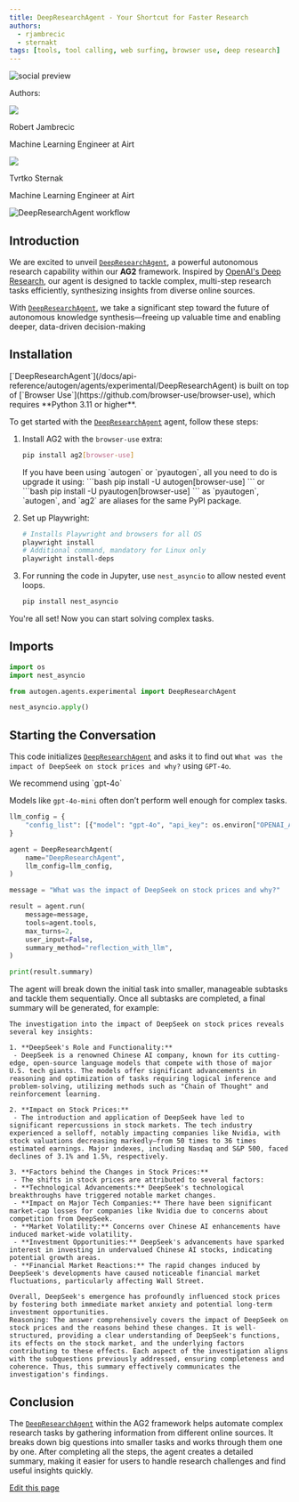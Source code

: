 ```yaml
---
title: DeepResearchAgent - Your Shortcut for Faster Research
authors:
  - rjambrecic
  - sternakt
tags: [tools, tool calling, web surfing, browser use, deep research]
---
```


<div>
<img noZoom className="social-share-img"
  src="https://media.githubusercontent.com/media/ag2ai/ag2/refs/heads/main/website/static/img/cover.png"
  alt="social preview"
  style={{ position: 'absolute', left: '-9999px' }}
/>
</div>

<div class="blog-authors">
  <p class="authors">Authors:</p>
  <CardGroup cols={2}>
    <Card href="https://github.com/rjambrecic">
        <div class="col card">
          <div class="img-placeholder">
            <img noZoom src="https://github.com/rjambrecic.png" />
          </div>
          <div>
            <p class="name">Robert Jambrecic</p>
            <p>Machine Learning Engineer at Airt</p>
          </div>
        </div>
    </Card>
    <Card href="https://github.com/sternakt">
        <div class="col card">
          <div class="img-placeholder">
            <img noZoom src="https://github.com/sternakt.png" />
          </div>
          <div>
            <p class="name">Tvrtko Sternak</p>
            <p>Machine Learning Engineer at Airt</p>
          </div>
        </div>
    </Card>
  </CardGroup>
</div>

![DeepResearchAgent workflow](img/DeepResearchAgent.png)

## Introduction

We are excited to unveil [`DeepResearchAgent`](/docs/api-reference/autogen/agents/experimental/DeepResearchAgent), a powerful autonomous research capability within our **AG2** framework. Inspired by [OpenAI's Deep Research](https://openai.com/index/introducing-deep-research), our agent is designed to tackle complex, multi-step research tasks efficiently, synthesizing insights from diverse online sources.

With [`DeepResearchAgent`](/docs/api-reference/autogen/agents/experimental/DeepResearchAgent), we take a significant step toward the future of autonomous knowledge synthesis—freeing up valuable time and enabling deeper, data-driven decision-making
## Installation

<Warning>
[`DeepResearchAgent`](/docs/api-reference/autogen/agents/experimental/DeepResearchAgent) is built on top of [`Browser Use`](https://github.com/browser-use/browser-use), which requires **Python 3.11 or higher**.
</Warning>

To get started with the [`DeepResearchAgent`](/docs/api-reference/autogen/agents/experimental/DeepResearchAgent) agent, follow these steps:

1. Install AG2 with the `browser-use` extra:
    ```bash
    pip install ag2[browser-use]
    ```
    <Tip>
    If you have been using `autogen` or `pyautogen`, all you need to do is upgrade it using:
    ```bash
    pip install -U autogen[browser-use]
    ```
    or
    ```bash
    pip install -U pyautogen[browser-use]
    ```
    as `pyautogen`, `autogen`, and `ag2` are aliases for the same PyPI package.
    </Tip>
2. Set up Playwright:

    ```bash
    # Installs Playwright and browsers for all OS
    playwright install
    # Additional command, mandatory for Linux only
    playwright install-deps
    ```

3. For running the code in Jupyter, use `nest_asyncio` to allow nested event loops.
    ```bash
    pip install nest_asyncio
    ```

You're all set! Now you can start solving complex tasks.

## Imports

```python
import os
import nest_asyncio

from autogen.agents.experimental import DeepResearchAgent

nest_asyncio.apply()
```

## Starting the Conversation

This code initializes [`DeepResearchAgent`](/docs/api-reference/autogen/agents/experimental/DeepResearchAgent) and asks it to find out `What was the impact of DeepSeek on stock prices and why?` using `GPT-4o`.

<Tip>
We recommend using `gpt-4o`

Models like `gpt-4o-mini` often don’t perform well enough for complex tasks.
</Tip>

```python
llm_config = {
    "config_list": [{"model": "gpt-4o", "api_key": os.environ["OPENAI_API_KEY"]}],
}

agent = DeepResearchAgent(
    name="DeepResearchAgent",
    llm_config=llm_config,
)

message = "What was the impact of DeepSeek on stock prices and why?"

result = agent.run(
    message=message,
    tools=agent.tools,
    max_turns=2,
    user_input=False,
    summary_method="reflection_with_llm",
)

print(result.summary)
```

The agent will break down the initial task into smaller, manageable subtasks and tackle them sequentially. Once all subtasks are completed, a final summary will be generated, for example:

```console
The investigation into the impact of DeepSeek on stock prices reveals several key insights:

1. **DeepSeek's Role and Functionality:**
 - DeepSeek is a renowned Chinese AI company, known for its cutting-edge, open-source language models that compete with those of major U.S. tech giants. The models offer significant advancements in reasoning and optimization of tasks requiring logical inference and problem-solving, utilizing methods such as "Chain of Thought" and reinforcement learning.

2. **Impact on Stock Prices:**
 - The introduction and application of DeepSeek have led to significant repercussions in stock markets. The tech industry experienced a selloff, notably impacting companies like Nvidia, with stock valuations decreasing markedly—from 50 times to 36 times estimated earnings. Major indexes, including Nasdaq and S&P 500, faced declines of 3.1% and 1.5%, respectively.

3. **Factors behind the Changes in Stock Prices:**
 - The shifts in stock prices are attributed to several factors:
 - **Technological Advancements:** DeepSeek's technological breakthroughs have triggered notable market changes.
 - **Impact on Major Tech Companies:** There have been significant market-cap losses for companies like Nvidia due to concerns about competition from DeepSeek.
 - **Market Volatility:** Concerns over Chinese AI enhancements have induced market-wide volatility.
 - **Investment Opportunities:** DeepSeek's advancements have sparked interest in investing in undervalued Chinese AI stocks, indicating potential growth areas.
 - **Financial Market Reactions:** The rapid changes induced by DeepSeek's developments have caused noticeable financial market fluctuations, particularly affecting Wall Street.

Overall, DeepSeek's emergence has profoundly influenced stock prices by fostering both immediate market anxiety and potential long-term investment opportunities.
Reasoning: The answer comprehensively covers the impact of DeepSeek on stock prices and the reasons behind these changes. It is well-structured, providing a clear understanding of DeepSeek's functions, its effects on the stock market, and the underlying factors contributing to these effects. Each aspect of the investigation aligns with the subquestions previously addressed, ensuring completeness and coherence. Thus, this summary effectively communicates the investigation's findings.
```

## Conclusion

The [`DeepResearchAgent`](/docs/api-reference/autogen/agents/experimental/DeepResearchAgent) within the AG2 framework helps automate complex research tasks by gathering information from different online sources. It breaks down big questions into smaller tasks and works through them one by one. After completing all the steps, the agent creates a detailed summary, making it easier for users to handle research challenges and find useful insights quickly.
<div className="edit-url-container">
    <a className="edit-url" href="https://github.com/ag2ai/ag2/edit/main/website/_blogs/2025-02-13-DeepResearchAgent/index.mdx" target='_blank'><Icon icon="pen" iconType="solid" size="13px"/> Edit this page</a>
</div>

